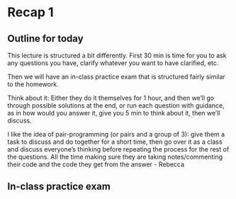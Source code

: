 # Recap 1

## Outline for today

This lecture is structured a bit differently. First 30 min is time for you to ask any questions you have, clarify whatever you want to have clarified, etc.

Then we will have an in-class practice exam that is structured fairly similar to the homework.

Think about it: Either they do it themselves for 1 hour, and then we'll go through possible solutions at the end, or run each question with guidance, as in how would you answer it, give you 5 min to think about it, then we'll discuss.

I like the idea of pair-programming (or pairs and a group of 3): give them a task to discuss and do together for a short time, then go over it as a class and discuss everyone's thinking before repeating the process for the rest of the questions. All the time making sure they are taking notes/commenting their code and the code they get from the answer - Rebecca


## In-class practice exam

